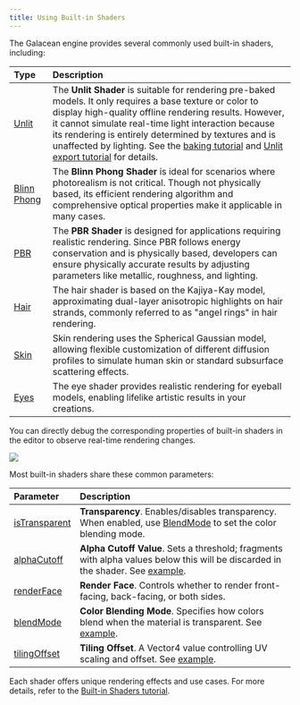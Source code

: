 ```yaml
---
title: Using Built-in Shaders  
---
```


The Galacean engine provides several commonly used built-in shaders, including:

| Type | Description |  
| :-- | :-- |  
| [Unlit](/en/docs/graphics/material/builtinShaders/unlit) | The **Unlit Shader** is suitable for rendering pre-baked models. It only requires a base texture or color to display high-quality offline rendering results. However, it cannot simulate real-time light interaction because its rendering is entirely determined by textures and is unaffected by lighting. See the [baking tutorial](/en/docs/art/bake-blender) and [Unlit export tutorial](/en/docs/graphics/shader/builtins/unlit) for details. |  
| [Blinn Phong](/en/docs/graphics/material/builtinShaders/blinnPhong/) | The **Blinn Phong Shader** is ideal for scenarios where photorealism is not critical. Though not physically based, its efficient rendering algorithm and comprehensive optical properties make it applicable in many cases. |  
| [PBR](/en/docs/graphics/material/builtinShaders/pbr) | The **PBR Shader** is designed for applications requiring realistic rendering. Since PBR follows energy conservation and is physically based, developers can ensure physically accurate results by adjusting parameters like metallic, roughness, and lighting. |  
| [Hair](/en/docs/graphics/material/builtinShaders/digitalHuman/hair) | The hair shader is based on the Kajiya-Kay model, approximating dual-layer anisotropic highlights on hair strands, commonly referred to as "angel rings" in hair rendering. |  
| [Skin](/en/docs/graphics/material/builtinShaders/digitalHuman/skin) | Skin rendering uses the Spherical Gaussian model, allowing flexible customization of different diffusion profiles to simulate human skin or standard subsurface scattering effects. |  
| [Eyes](/en/docs/graphics/material/builtinShaders/digitalHuman/eye) | The eye shader provides realistic rendering for eyeball models, enabling lifelike artistic results in your creations. |  

You can directly debug the corresponding properties of built-in shaders in the editor to observe real-time rendering changes.  

<img src="https://gw.alipayobjects.com/zos/OasisHub/cd87c11a-7a68-4cde-a19a-40cff943e878/2025-02-10%25252017.05.33.gif" />  

Most built-in shaders share these common parameters:  

| Parameter | Description |  
| :-- | :-- |  
| [isTransparent](/apis/core/#BaseMaterial-isTransparent) | **Transparency**. Enables/disables transparency. When enabled, use [BlendMode](/apis/core/#BaseMaterial-blendMode) to set the color blending mode. |  
| [alphaCutoff](/apis/core/#BaseMaterial-alphaCutoff) | **Alpha Cutoff Value**. Sets a threshold; fragments with alpha values below this will be discarded in the shader. See [example](/embed/blend-mode). |  
| [renderFace](/apis/core/#BaseMaterial-renderFace) | **Render Face**. Controls whether to render front-facing, back-facing, or both sides. |  
| [blendMode](/apis/core/#BaseMaterial-blendMode) | **Color Blending Mode**. Specifies how colors blend when the material is transparent. See [example](/embed/blend-mode). |  
| [tilingOffset](/apis/core/#BaseMaterial-tilingOffset) | **Tiling Offset**. A Vector4 value controlling UV scaling and offset. See [example](/embed/tiling-offset). |  

Each shader offers unique rendering effects and use cases. For more details, refer to the [Built-in Shaders tutorial](/en/docs/graphics/material/builtinShaders/pbr/).